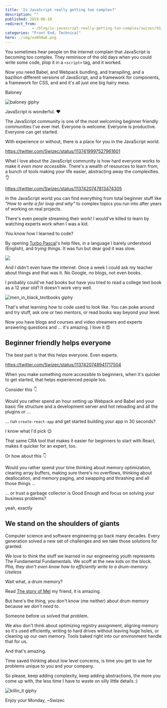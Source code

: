 ```yaml
---
title: 'Is JavaScript really getting too complex?'
description: ""
published: 2019-06-10
redirect_from: 
            - /blog/is-javascript-really-getting-too-complex/swizec/9117
categories: "Front End, Technical"
hero: ./img/vxNSHwE.png
---
```

You sometimes hear people on the internet complain that JavaScript is becoming too complex. They reminisce of the old days when you could write some code, plop it in a `<script>` tag, and it worked.

Now you need Babel, and Webpack bundling, and transpiling, and a bazillion different versions of JavaScript, and a framework for components, a framework for CSS, and and it&#x27;s all just one big hairy mess.

Baloney

![baloney giphy](./img/media-3orif5GoP132DEKTF6-giphy.gif)

JavaScript is wonderful. ❤️

The JavaScript community is one of the most welcoming beginner friendly communities I&#x27;ve ever met. Everyone is welcome. Everyone is productive. Everyone can get started.

With experience or without, there is a place for you in the JavaScript world.

https://twitter.com/Swizec/status/1137419997527961601

What I love about the JavaScript community is how hard everyone works to make it _even more accessible_. There&#x27;s a wealth of resources to learn from, a bunch of tools making your life easier, abstracting away the complexities. 👌

https://twitter.com/Swizec/status/1137420747813474305

In the JavaScript world you can find everything from total beginner stuff like _&quot;How to write a for loop and why&quot;_ to complex topics you run into after years of working on real projects.

There&#x27;s even people streaming their work! I would&#x27;ve killed to learn by watching experts work when I was a kid.

You know how I learned to code?

By opening [Turbo Pascal](https://en.wikipedia.org/wiki/Turbo_Pascal)&#x27;s help files, in a language I barely understood (English), and _trying things_. It was fun but dear god it was slow.

![](./img/vxNSHwE.png)

And I didn&#x27;t even have the internet. Once a week I could ask my teacher about things and that was it. No Google, no blogs, not even books.

I probably could&#x27;ve had books but have you tried to read a college text book as a 12 year old? It doesn&#x27;t work very well.

![men_in_black_textbooks giphy](./img/media-13uInxupYYtNf2-giphy.gif)

That&#x27;s what learning how to code used to look like. You can poke around and try stuff, ask one or two mentors, or read books way beyond your level.

Now you have blogs and courses and video streamers and experts answering questions and ... it&#x27;s amazing. I love it 😍

## Beginner friendly helps everyone

The best part is that this helps everyone. Even experts.

https://twitter.com/Swizec/status/1137420748941717504

When you make something more accessible to beginners, when it&#x27;s quicker to get started, that helps experienced people too.

Consider this 👇

Would you rather spend an hour setting up Webpack and Babel and your basic file structure and a development server and hot reloading and all the plugins or ...

... run `create-react-app` and get started building your app in 30 seconds?

I know what I&#x27;d pick 😉

That same CRA tool that makes it easier for beginners to start with React, makes it quicker for an expert, too.

Or how about this 👇

Would you rather spend your time thinking about memory optimization, clearing array buffers, making sure there&#x27;s no overflows, thinking about deallocation, and memory paging, and swapping and thrashing and all those things ...

... or trust a garbage collector is Good Enough and focus on solving your business problems?

yeah, exactly

## We stand on the shoulders of giants

Computer science and software engineering go back many decades. Every generation solved a new set of challenges and we take those solutions for granted.

We love to think the stuff we learned in our engineering youth represents The Fundamental Fundamentals. We scoff at the new kids on the block. _Pha, they don&#x27;t even know how to efficiently write to a drum-memory. Useless_

Wait what, a drum memory?

Read [The story of Mel](http://www.catb.org/~esr/jargon/html/story-of-mel.html) my friend, it is amazing.

But here&#x27;s the thing, you don&#x27;t know (me neither) about drum memory because _we don&#x27;t need to_.

Someone before us solved that problem.

We also don&#x27;t think about optimizing registry assignment, aligning memory so it&#x27;s used efficiently, writing to hard drives without leaving huge holes, or cleaning up our own memory. Tools baked right into our environment handle that for us.

And that&#x27;s amazing.

Time saved thinking about low level concerns, is time you get to use for problems unique to you and your company.

So please, keep adding complexity, keep adding abstractions, the more you come up with, the less time I have to waste on silly little details :)

![killin_it giphy](./img/media-BnJchna9dxUD6-giphy.gif)

Enjoy your Monday, ~Swizec

